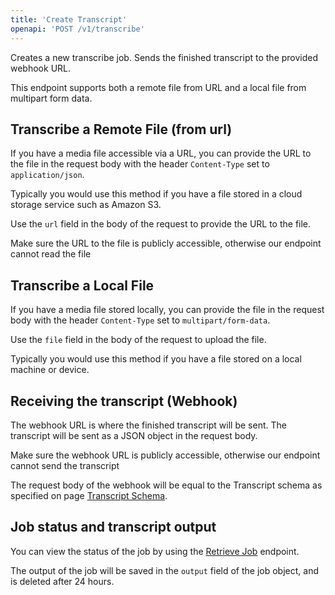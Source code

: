 ```yaml
---
title: 'Create Transcript'
openapi: 'POST /v1/transcribe'
---
```


Creates a new transcribe job. Sends the finished transcript to the provided webhook URL.

<Tip>
    This endpoint supports both a remote file from URL and a local file from multipart form data.
</Tip>

## Transcribe a Remote File (from url)

If you have a media file accessible via a URL, you can provide the URL to the file in the request body with the header `Content-Type` set to `application/json`.

Typically you would use this method if you have a file stored in a cloud storage service such as Amazon S3.

Use the `url` field in the body of the request to provide the URL to the file.

<Warning>Make sure the URL to the file is publicly accessible, otherwise our endpoint cannot read the file</Warning>


## Transcribe a Local File

If you have a media file stored locally, you can provide the file in the request body with the header `Content-Type` set to `multipart/form-data`.

Use the `file` field in the body of the request to upload the file.

Typically you would use this method if you have a file stored on a local machine or device.

## Receiving the transcript (Webhook)

The webhook URL is where the finished transcript will be sent. The transcript will be sent as a JSON object in the request body.

<Warning>Make sure the webhook URL is publicly accessible, otherwise our endpoint cannot send the transcript</Warning>

The request body of the webhook will be equal to the Transcript schema as specified on page [Transcript Schema](/schemas/transcript).

## Job status and transcript output

You can view the status of the job by using the [Retrieve Job](/api-reference/retrieve-job) endpoint.

The output of the job will be saved in the `output` field of the job object, and is deleted after 24 hours.